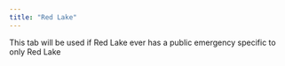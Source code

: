 ```yaml
---
title: "Red Lake"
---
```


This tab will be used if Red Lake ever has a public emergency specific to only Red Lake
